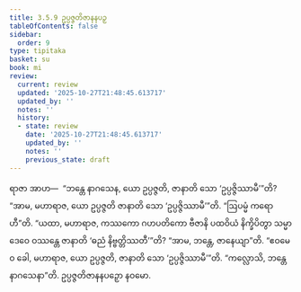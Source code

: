 ```yaml
---
title: 3.5.9 ဥပ္ပဇ္ဇတိဇာနနပဉှ
tableOfContents: false
sidebar:
  order: 9
type: tipitaka
basket: su
book: mi
review:
  current: review
  updated: '2025-10-27T21:48:45.613717'
  updated_by: ''
  notes: ''
  history:
  - state: review
    date: '2025-10-27T21:48:45.613717'
    updated_by: ''
    notes: ''
    previous_state: draft
---
```



<ReviewStatus review={frontmatter.review} showDetails={true} />

<HypothesisAnnotation frontmatter={frontmatter} />

<DynamicBreadcrumb />

<Division number="81" book="mi" e="ch" v="28">

<Paragraph number="387" book="mi">
ရာဇာ အာဟ—  “ဘန္တေ နာဂသေန, ယော ဥပ္ပဇ္ဇတိ, ဇာနာတိ သော ‘ဥပ္ပဇ္ဇိဿာမီ’”တိ? “အာမ, မဟာရာဇ, ယော ဥပ္ပဇ္ဇတိ ဇာနာတိ သော ‘ဥပ္ပဇ္ဇိဿာမီ’”တိ.
</Paragraph>

<Paragraph number="388" book="mi">
“ဩပမ္မံ ကရောဟီ”တိ. “ယထာ, မဟာရာဇ, ကဿကော ဂဟပတိကော ဗီဇာနိ ပထဝိယံ နိက္ခိပိတွာ သမ္မာ ဒေဝေ ဝဿန္တေ ဇာနာတိ ‘ဓညံ နိဗ္ဗတ္တိဿတီ’”တိ? “အာမ, ဘန္တေ, ဇာနေယျာ”တိ. “ဧဝမေဝ ခေါ, မဟာရာဇ, ယော ဥပ္ပဇ္ဇတိ, ဇာနာတိ သော ‘ဥပ္ပဇ္ဇိဿာမီ’”တိ.
</Paragraph>

<Paragraph number="389" book="mi">
“ကလ္လောသိ, ဘန္တေ နာဂသေနာ”တိ.

</Paragraph>
</Division>

<Paragraph number="390" type="center" book="mi">
ဥပ္ပဇ္ဇတိဇာနနပဉှော နဝမော.
</Paragraph>
